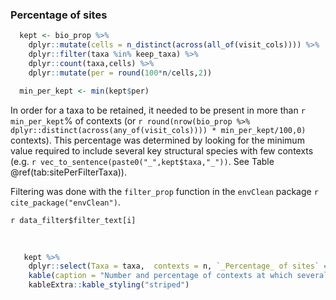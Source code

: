 ### Percentage of sites

```r

  kept <- bio_prop %>%
    dplyr::mutate(cells = n_distinct(across(all_of(visit_cols)))) %>%
    dplyr::filter(taxa %in% keep_taxa) %>%
    dplyr::count(taxa,cells) %>%
    dplyr::mutate(per = round(100*n/cells,2))

  min_per_kept <- min(kept$per)


```

In order for a taxa to be retained, it needed to be present in more than `r min_per_kept`% of contexts (or `r round(nrow(bio_prop %>% dplyr::distinct(across(any_of(visit_cols)))) * min_per_kept/100,0)` contexts). This percentage was determined by looking for the minimum value required to include several key structural species with few contexts (e.g. `r vec_to_sentence(paste0("_",kept$taxa,"_"))`. See Table \@ref(tab:sitePerFilterTaxa)).

Filtering was done with the `filter_prop` function in the `envClean` package `r cite_package("envClean")`.

`r data_filter$filter_text[i]`

<br>

```r

   kept %>%
    dplyr::select(Taxa = taxa,  contexts = n, `_Percentage_ of sites` = per) %>%
    kable(caption = "Number and percentage of contexts at which several key taxa were recorded") %>%
    kableExtra::kable_styling("striped")

```

<br>
